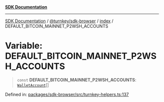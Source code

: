 [**SDK Documentation**](../../../../README.mdx)

***

[SDK Documentation](../../../../packages.mdx) / [@turnkey/sdk-browser](../../README.mdx) / [index](../README.mdx) / DEFAULT\_BITCOIN\_MAINNET\_P2WSH\_ACCOUNTS

# Variable: DEFAULT\_BITCOIN\_MAINNET\_P2WSH\_ACCOUNTS

> `const` **DEFAULT\_BITCOIN\_MAINNET\_P2WSH\_ACCOUNTS**: [`WalletAccount`](../interfaces/WalletAccount.mdx)[]

Defined in: [packages/sdk-browser/src/turnkey-helpers.ts:137](https://github.com/tkhq/sdk/blob/fd49bfe86475c8603b3eb385aa101efa36fa32fc/packages/sdk-browser/src/turnkey-helpers.ts#L137)
